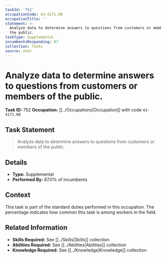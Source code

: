 ```yaml
---
taskId: '752'
occupationCode: 43-4171.00
occupationTitle: ''
statement: >-
  Analyze data to determine answers to questions from customers or members of
  the public.
taskType: Supplemental
incumbentsResponding: 87
collection: Tasks
source: onet
---
```

# Analyze data to determine answers to questions from customers or members of the public.

**Task ID:** 752
**Occupation:** [[../Occupations|Occupation]] with code `43-4171.00`

## Task Statement

> Analyze data to determine answers to questions from customers or members of the public.

## Details

- **Type:** Supplemental
- **Performed By:** 87.0% of incumbents

## Context

This task is part of the standard duties performed in this occupation. The percentage indicates how common this task is among workers in the field.

## Related Information

- **Skills Required:** See [[../Skills|Skills]] collection
- **Abilities Required:** See [[../Abilities|Abilities]] collection
- **Knowledge Required:** See [[../Knowledge|Knowledge]] collection
